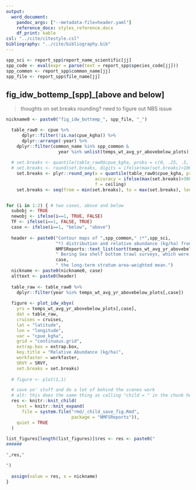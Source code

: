 ```yaml
---
output:
  word_document:
    pandoc_args: ["--metadata-file=header.yaml"]
    reference_docx: styles_reference.docx
    df_print: kable
csl: "../cite/citestyle.csl"
bibliography: "../cite/bibliography.bib"
---
```


```r
spp_sci <- report_spp$report_name_scientific[jj]
spp_code <- eval(expr = parse(text = report_spp$species_code[jj]))
spp_common <- report_spp$common_name[jj]
spp_file <- report_spp$file_name[jj]
```

## fig_idw_bottemp_[spp]_[above and below]

> thoughts on set.breaks rounding?
> need to figure out NBS issue

```r
nickname0 <- paste0("fig_idw_bottemp_", spp_file, "_")

  table_raw0 <- cpue %>%
      dplyr::filter(!is.na(cpue_kgha)) %>% 
      dplyr::arrange(-year) %>% 
    dplyr::filter(common_name %in% spp_common & 
                    year %in% unlist(temps_wt_avg_yr_abovebelow_plots))
  
  # set.breaks <- quantile(table_raw0$cpue_kgha, probs = c(0, .25, .5, .75, .95))
  # set.breaks <- round(set.breaks, digits = ifelse(max(set.breaks)>100, 0, 1))
    set.breaks <- plyr::round_any(x = quantile(table_raw0$cpue_kgha, probs = c(0, .95)), 
                                  accuracy = ifelse(max(set.breaks)>300, 100, ifelse(max(set.breaks)>100, 50, 10)),
                                  f = ceiling)
    set.breaks <- seq(from = min(set.breaks), to = max(set.breaks), length.out = 5)


for (i in 1:2) { # two cases, above and below
  subobj <- TRUE
  newobj <- ifelse(i==1, TRUE, FALSE)
  TF <- ifelse(i==1, FALSE, TRUE)
  case <- ifelse(i==1, "below", "above")
  
  header <- paste0("Contour maps of ",spp_common," (*",spp_sci,
                   "*) distribution and relative abundance (kg/ha) from the ",
                   NMFSReports::text_list(sort(temps_wt_avg_yr_abovebelow_plots[,case])),
                   " Bering Sea shelf bottom trawl surveys, which were years when the survey mean bottom temperature was ",
                   case,
                   " the long-term stratum area-weighted mean.")
  nickname <- paste0(nickname0, case)
  alttext <- paste0(header)
  
  table_raw <- table_raw0 %>% 
    dplyr::filter(year %in% temps_wt_avg_yr_abovebelow_plots[,case])
  
  figure <- plot_idw_xbyx(
    yrs = temps_wt_avg_yr_abovebelow_plots[,case],
    dat = table_raw,
    cruises = cruises,
    lat = "latitude",
    lon = "longitude",
    var = "cpue_kgha",
    grid = "continuous.grid",
    extrap.box = extrap.box,
    key.title = "Relative Abundance (kg/ha)",
    workfaster = workfaster,
    SRVY = SRVY, 
    set.breaks = set.breaks)
  
  # figure <- plot(1,1)

  # save yo' stuff and do a lot of behind the scenes work
  # alt: this does the same thing as calling "child = " in the chunk header
  res <- knitr::knit_child(
    text = knitr::knit_expand(
      file = system.file("rmd/_child_save_fig.Rmd", 
                         package = "NMFSReports")), 
    quiet = TRUE
  )
  
list_figures[length(list_figures)]$res <- res <- paste0("
###### 

",res,"

")
  
  assign(value = res, x = nickname)
}

```


